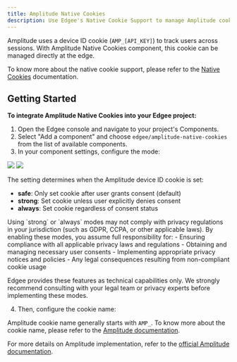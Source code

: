 ```yaml
---
title: Amplitude Native Cookies
description: Use Edgee's Native Cookie Support to manage Amplitude cookies at the edge.
---
```



<EdgeeSdk />


Amplitude uses a device ID cookie (`AMP_[API_KEY]`) to track users across sessions. With Amplitude Native Cookies component, 
this cookie can be managed directly at the edge.

To know more about the native cookie support, please refer to the [Native Cookies](/services/data-collection/native-cookies) documentation.

## Getting Started

**To integrate Amplitude Native Cookies into your Edgee project:**

1. Open the Edgee console and navigate to your project's Components.
2. Select "Add a component" and choose `edgee/amplitude-native-cookies` from the list of available components.
3. In your component settings, configure the mode:

  <Frame caption="Go to your project > Data Collection > Your Amplitude Native Cookies component">
    <img className="block dark:hidden" src="/images/native-cookie-support-light.png"/>
    <img className="hidden dark:block" src="/images/native-cookie-support-dark.png"/>
  </Frame>

  The setting determines when the Amplitude device ID cookie is set:

  - **safe**: Only set cookie after user grants consent (default)
  - **strong**: Set cookie unless user explicitly denies consent
  - **always**: Set cookie regardless of consent status
  
<Warning>
  Using `strong` or `always` modes may not comply with privacy regulations in your jurisdiction (such as GDPR, CCPA, or other applicable laws). 
  By enabling these modes, you assume full responsibility for:
  - Ensuring compliance with all applicable privacy laws and regulations
  - Obtaining and managing necessary user consents
  - Implementing appropriate privacy notices and policies
  - Any legal consequences resulting from non-compliant cookie usage

  Edgee provides these features as technical capabilities only. We strongly recommend consulting with your legal team or privacy experts before implementing these modes.
</Warning>

4. Then, configure the cookie name:

Amplitude cookie name generally starts with `AMP_`.
To know more about the cookie name, please refer to the [Amplitude documentation](https://amplitude.com/docs/get-started/cookies-and-consent-management#amplitude-cookies).




For more details on Amplitude implementation, refer to the 
[official Amplitude documentation](https://amplitude.com/docs).
